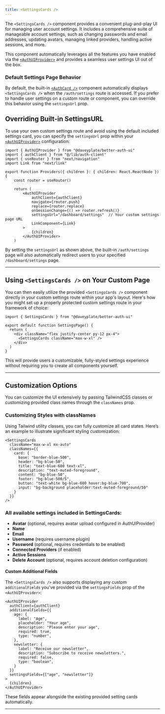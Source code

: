 ```yaml
---
title: <SettingsCards />
---
```


The `<SettingsCards />` component provides a convenient plug-and-play UI for managing user account settings. It includes a comprehensive suite of manageable account settings, such as changing passwords and email addresses, updating avatars, managing linked providers, handling active sessions, and more.

This component automatically leverages all the features you have enabled via the [`<AuthUIProvider>`](/components/auth-ui-provider) and provides a seamless user settings UI out of the box.

### Default Settings Page Behavior

By default, the built-in [`<AuthCard />`](/components/auth-card) component automatically displays `<SettingsCards />` when the `/auth/settings` route is accessed. If you prefer to handle user settings on a custom route or component, you can override this behavior using the `settingsUrl` prop.

## Overriding Built-in SettingsURL 

To use your own custom settings route and avoid using the default included settings card, you can specify the `settingsUrl` prop within your [`<AuthUIProvider>`](/components/auth-ui-provider) configuration:

```tsx title="app/providers.tsx"
import { AuthUIProvider } from "@daveyplate/better-auth-ui"
import { authClient } from "@/lib/auth-client"
import { useRouter } from "next/navigation"
import Link from "next/link"

export function Providers({ children }: { children: React.ReactNode }) {
    const router = useRouter()

    return (
        <AuthUIProvider
            authClient={authClient}
            navigate={router.push}
            replace={router.replace}
            onSessionChange={() => router.refresh()}
            settingsUrl="/dashboard/settings"  // Your custom settings page URL
            LinkComponent={Link}
        >
            {children}
        </AuthUIProvider>
    )
```

By setting the `settingsUrl` as shown above, the built-in `/auth/settings` page will also automatically redirect users to your specified `/dashboard/settings` page.

---

## Using `<SettingsCards />` on Your Custom Page

You can then easily utilize the provided `<SettingsCards />` component directly in your custom settings route within your app's layout. Here's how you might set up a properly protected custom settings route in your framework of choice:

```tsx title="app/dashboard/settings/page.tsx"
import { SettingsCards } from "@daveyplate/better-auth-ui"

export default function SettingsPage() {
  return (
    <div className="flex justify-center py-12 px-4">
      <SettingsCards className="max-w-xl" />
    </div>
  )
}
```

This will provide users a customizable, fully-styled settings experience without requiring you to create all components yourself.

---

## Customization Options

You can customize the UI extensively by passing TailwindCSS classes or customizing provided class names through the `classNames` prop.

### Customizing Styles with classNames

Using Tailwind utility classes, you can fully customize all card states. Here’s an example to illustrate significant styling customization:

```tsx
<SettingsCards
  className="max-w-xl mx-auto"
  classNames={{
    card: {
      base: "border-blue-500",
      header: "bg-blue-50",
      title: "text-blue-600 text-xl",
      description: "text-muted-foreground",
      content: "bg-blue-50",
      footer: "bg-blue-500/5",
      button: "text-white bg-blue-600 hover:bg-blue-700",
      input: "bg-background placeholder:text-muted-foreground/50"
    }
  }}
/>
```

### All available settings included in SettingsCards: 

- **Avatar** (optional, requires avatar upload configured in AuthUIProvider)
- **Name**
- **Email**
- **Username** (requires username plugin)
- **Password** (optional, requires credentials to be enabled)
- **Connected Providers** (if enabled)
- **Active Sessions**
- **Delete Account** (optional, requires account deletion configuration)

#### Custom Additional Fields

The `<SettingsCards />` also supports displaying any custom `additionalFields` you've provided via the `settingsFields` prop of the `<AuthUIProvider>`:

```tsx title="app/providers.tsx"
<AuthUIProvider
  authClient={authClient}
  additionalFields={{
    age: {
      label: "Age",
      placeholder: "Your age",
      description: "Please enter your age",
      required: true,
      type: "number",
    },
    newsletter: {
      label: "Receive our newsletter",
      description: "Subscribe to receive newsletters.",
      required: false,
      type: "boolean",
    }
  }}
  settingsFields={["age", "newsletter"]}
>
  {children}
</AuthUIProvider>
```

These fields appear alongside the existing provided setting cards automatically.

---